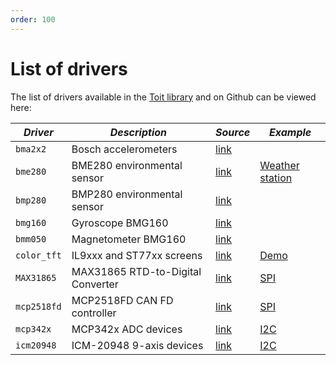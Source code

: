 ```yaml
---
order: 100
---
```


# List of drivers

The list of drivers available in the [Toit library](https://libs.toit.io/drivers/library-summary) and on Github can be viewed here:


*Driver* | *Description* | *Source* | *Example*
  --- | --- | --- | ---
  `bma2x2` | Bosch accelerometers | [link](https://libs.toit.io/drivers/bma2x2/class-Bma2x2) |
  `bme280` | BME280 environmental sensor | [link](https://libs.toit.io/drivers/bme280/class-Bme280) |  [Weather station](https://github.com/toitware/bme280_post)
  `bmp280` | BMP280 environmental sensor | [link](https://pkg.toit.io/package/bmp280&url=github.com%2Fharshkc03%2Fbmp280-driver&index=latest) |
  `bmg160` | Gyroscope BMG160 | [link](https://libs.toit.io/drivers/bmg160/class-Bmg160) |
  `bmm050` | Magnetometer BMG160 | [link](https://libs.toit.io/drivers/bmm050/class-Bmm050) |
  `color_tft` | IL9xxx and ST77xx screens | [link](https://github.com/toitware/toit-color-tft) | [Demo](https://github.com/toitware/toit-color-tft/blob/main/examples/tft_demo.toit)
  `MAX31865` | MAX31865 RTD-to-Digital Converter | [link](https://github.com/toitware/max31865-driver) |  [SPI](https://github.com/toitware/max31865-driver/blob/main/examples/main.toit)
  `mcp2518fd` | MCP2518FD CAN FD controller |  [link](https://github.com/toitware/mcp2518fd-driver) |  [SPI](https://github.com/toitware/mcp2518fd-driver/blob/main/example/spi.toit)
  `mcp342x` | MCP342x ADC devices |  [link](https://github.com/toitware/mcp342x-driver) |  [I2C](https://github.com/toitware/mcp342x-driver/blob/main/examples/main.toit)
  `icm20948` | ICM-20948 9-axis devices |  [link](https://github.com/toitware/icm20948-driver) |  [I2C](https://github.com/toitware/icm20948-driver/blob/main/examples/accel_gyro.toit)
